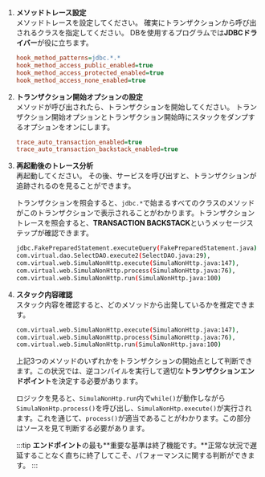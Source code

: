 1.  **メソッドトレース設定**\
    メソッドトレースを設定してください。 確実にトランザクションから呼び出されるクラスを指定してください。 DBを使用するプログラムでは**JDBCドライバー**が役に立ちます。 
    ```ini title='whatap.conf'
    hook_method_patterns=jdbc.*.*
    hook_method_access_public_enabled=true
    hook_method_access_protected_enabled=true
    hook_method_access_none_enabled=true
    ```
2.  **トランザクション開始オプションの設定**\
    メソッドが呼び出されたら、トランザクションを開始してください。 トランザクション開始オプションとトランザクション開始時にスタックをダンプするオプションをオンにします。 

    ```ini title='whatap.conf'
    trace_auto_transaction_enabled=true
    trace_auto_transaction_backstack_enabled=true
    ```
3.  **再起動後のトレース分析**\
    再起動してください。 その後、サービスを呼び出すと、トランザクションが追跡されるのを見ることができます。 

    トランザクションを照会すると、`jdbc.*`で始まるすべてのクラスのメソッドがこのトランザクションで表示されることがわかります。トランザクショントレースを照会すると、**TRANSACTION BACKSTACK**というメッセージステップが確認できます。

    ```bash title='TRANSACTION BACKSTACK'
    jdbc.FakePreparedStatement.executeQuery(FakePreparedStatement.java),
    com.virtual.dao.SelectDAO.execute2(SelectDAO.java:29),
    com.virtual.web.SimulaNonHttp.execute(SimulaNonHttp.java:147),
    com.virtual.web.SimulaNonHttp.process(SimulaNonHttp.java:76),
    com.virtual.web.SimulaNonHttp.run(SimulaNonHttp.java:100)
    ```
4.  **スタック内容確認**\
    スタック内容を確認すると、どのメソッドから出発しているかを推定できます。

    ```bash title='예제'
    com.virtual.web.SimulaNonHttp.execute(SimulaNonHttp.java:147),
    com.virtual.web.SimulaNonHttp.process(SimulaNonHttp.java:76),
    com.virtual.web.SimulaNonHttp.run(SimulaNonHttp.java:100)
    ```

    上記3つのメソッドのいずれかをトランザクションの開始点として判断できます。この状況では、逆コンパイルを実行して適切な**トランザクションエンドポイント**を決定する必要があります。

    ロジックを見ると、`SimulaNonHtp.run`内で`while()`が動作しながら`SimulaNonHtp.process()`を呼び出し、`SimulaNonHtp.execute()`が実行されます。これを通じて、`process()`が適当であることがわかります。この部分はソースを見て判断する必要があります。

    :::tip
    **エンドポイント**の最も**重要な基準は終了機能です。**正常な状況で遅延することなく直ちに終了してこそ、パフォーマンスに関する判断ができます。
    :::
